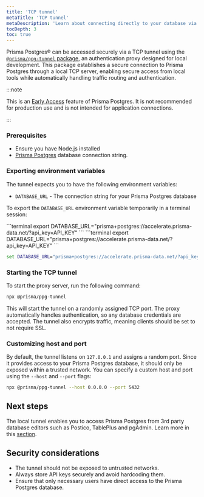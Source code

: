 ```yaml
---
title: 'TCP tunnel'
metaTitle: 'TCP tunnel'
metaDescription: 'Learn about connecting directly to your database via TCP tunnel'
tocDepth: 3
toc: true
---
```


Prisma Postgres® can be accessed securely via a TCP tunnel using the [`@prisma/ppg-tunnel` package](https://www.npmjs.com/package/@prisma/ppg-tunnel), an authentication proxy designed for local development. This package establishes a secure connection to Prisma Postgres through a local TCP server, enabling secure access from local tools while automatically handling traffic routing and authentication.

:::note

This is an [Early Access](/platform/maturity-levels#early-access) feature of Prisma Postgres. It is not recommended for production use and is not intended for application connections.

:::

### Prerequisites

- Ensure you have Node.js installed
- [Prisma Postgres](/prisma-postgres) database connection string.

### Exporting environment variables

The tunnel expects you to have the following environment variables:

- `DATABASE_URL` - The connection string for your Prisma Postgres database

To export the `DATABASE_URL` environment variable temporarily in a terminal session:

<TabbedContent code>

<TabItem value="MacOS">
```terminal
export DATABASE_URL="prisma+postgres://accelerate.prisma-data.net/?api_key=API_KEY"
```
</TabItem>

<TabItem value="Linux">
```terminal
export DATABASE_URL="prisma+postgres://accelerate.prisma-data.net/?api_key=API_KEY"
```
</TabItem>

<TabItem value="Windows">

```cmd
set DATABASE_URL="prisma+postgres://accelerate.prisma-data.net/?api_key=API_KEY"
```
</TabItem>

</TabbedContent>

### Starting the TCP tunnel

To start the proxy server, run the following command:

```sh
npx @prisma/ppg-tunnel
```

This will start the tunnel on a randomly assigned TCP port. The proxy automatically handles authentication, so any database credentials are accepted. The tunnel also encrypts traffic, meaning clients should be set to not require SSL.

### Customizing host and port

By default, the tunnel listens on `127.0.0.1` and assigns a random port. Since it provides access to your Prisma Postgres database, it should only be exposed within a trusted network. You can specify a custom host and port using the `--host` and `--port` flags:

```sh
npx @prisma/ppg-tunnel --host 0.0.0.0 --port 5432
```

## Next steps

The local tunnel enables you to access Prisma Postgres from 3rd party database editors such as Postico, TablePlus and pgAdmin. Learn more in this [section](/prisma-postgres/database-editors#2-connect-to-prisma-postgres-using-tableplus).

## Security considerations

- The tunnel should not be exposed to untrusted networks.
- Always store API keys securely and avoid hardcoding them.
- Ensure that only necessary users have direct access to the Prisma Postgres database.


